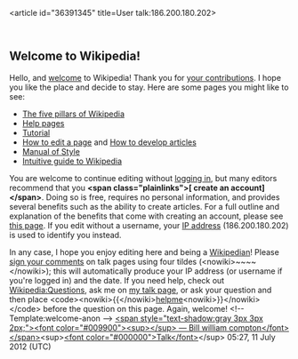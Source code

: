 <article id="36391345" title=User talk:186.200.180.202>
	<talkpage id="36391345" title="User talk:186.200.180.202">
== Welcome to Wikipedia! ==

Hello, and [[Wikipedia:Introduction|welcome]] to Wikipedia! Thank you for [[Special:Contributions/186.200.180.202|your contributions]]. I hope you like the place and decide to stay. Here are some pages you might like to see:

* [[Wikipedia:Five pillars|The five pillars of Wikipedia]]
* [[Help:Contents|Help pages]]
* [[Wikipedia:Tutorial|Tutorial]]
* [[Wikipedia:How to edit a page|How to edit a page]] and [[Wikipedia:Article development|How to develop articles]]
* [[Wikipedia:Manual of Style|Manual of Style]]
* [[Help:Wikipedia: The Missing Manual|Intuitive guide to Wikipedia]]

You are welcome to continue editing without [[Special:Userlogin|logging in]], but many editors recommend that you '''&lt;span class=&quot;plainlinks&quot;&gt;[{{fullurl:Special:Userlogin|type=signup}} create an account]&lt;/span&gt;'''. Doing so is free, requires no personal information, and provides several benefits such as the ability to create articles. For a full outline and explanation of the benefits that come with creating an account, please see [[Wikipedia:Why create an account?|this page]]. If you edit without a username, your [[IP address]] (186.200.180.202) is used to identify you instead.

In any case, I hope you enjoy editing here and being a [[Wikipedia:Wikipedians|Wikipedian]]! Please [[Wikipedia:Signatures|sign your comments]] on talk pages using four tildes (&lt;nowiki&gt;~~~~&lt;/nowiki&gt;); this will automatically produce your IP address (or username if you're logged in) and the date. If you need help, check out [[Wikipedia:Questions]], ask me on [[User talk:Bill william compton|my talk page]], or ask your question and then place &lt;code&gt;&lt;nowiki&gt;{{&lt;/nowiki&gt;[[:Category:Wikipedians looking for help|helpme]]&lt;nowiki&gt;}}&lt;/nowiki&gt;&lt;/code&gt; before the question on this page. Again, welcome! &lt;!-- Template:welcome-anon --&gt; [[User:Bill william compton|&lt;span style=&quot;text-shadow:gray 3px 3px 2px;&quot;&gt;&lt;font color=&quot;#009900&quot;&gt;&lt;sup&gt;&lt;/sup&gt; — Bill william compton&lt;/font&gt;&lt;/span&gt;]]&lt;sup&gt;[[User talk:Bill william compton|&lt;font color=&quot;#000000&quot;&gt;Talk&lt;/font&gt;]]&lt;/sup&gt;   05:27, 11 July 2012 (UTC)
	</talkpage>
</article>